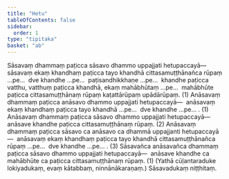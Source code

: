 ```yaml
---
title: "Hetu"
tableOfContents: false
sidebar:
  order: 1
type: "tipitaka"
basket: "ab"
---
```



<DynamicBreadcrumb />

<Division number="47">

<Paragraph number="1088">
Sāsavaṃ dhammaṃ paṭicca sāsavo dhammo uppajjati hetupaccayā—  sāsavaṃ ekaṃ khandhaṃ paṭicca tayo khandhā cittasamuṭṭhānañca rūpaṃ …pe…  dve khandhe …pe…  paṭisandhikkhaṇe …pe…  khandhe paṭicca vatthu, vatthuṃ paṭicca khandhā, ekaṃ mahābhūtaṃ …pe…  mahābhūte paṭicca cittasamuṭṭhānaṃ rūpaṃ kaṭattārūpaṃ upādārūpaṃ. (1)
</Paragraph>

<Paragraph number="1089">
Anāsavaṃ dhammaṃ paṭicca anāsavo dhammo uppajjati hetupaccayā—  anāsavaṃ ekaṃ khandhaṃ paṭicca tayo khandhā …pe…  dve khandhe …pe… . (1)
</Paragraph>

<Paragraph number="1090">
Anāsavaṃ dhammaṃ paṭicca sāsavo dhammo uppajjati hetupaccayā—  anāsave khandhe paṭicca cittasamuṭṭhānaṃ rūpaṃ. (2)
</Paragraph>

<Paragraph number="1091">
Anāsavaṃ dhammaṃ paṭicca sāsavo ca anāsavo ca dhammā uppajjanti hetupaccayā—  anāsavaṃ ekaṃ khandhaṃ paṭicca tayo khandhā cittasamuṭṭhānañca rūpaṃ …pe…  dve khandhe …pe… . (3)
</Paragraph>

<Paragraph number="1092">
Sāsavañca anāsavañca dhammaṃ paṭicca sāsavo dhammo uppajjati hetupaccayā—  anāsave khandhe ca mahābhūte ca paṭicca cittasamuṭṭhānaṃ rūpaṃ. (1)
</Paragraph>

<Paragraph number="1093">
(Yathā cūḷantaraduke lokiyadukaṃ, evaṃ kātabbaṃ, ninnānākaraṇaṃ.)

</Paragraph>
</Division>

<Paragraph number="1094" type="center">
Sāsavadukaṃ niṭṭhitaṃ.
</Paragraph>